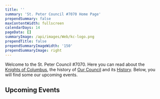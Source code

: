 ```yaml
---
title: ''
summary: 'St. Peter Council #7070 Home Page'
prependSummary: false
maxContentWidth: fullscreen
calendarDays: 14
pageData: []
summaryImage: /api/images/Web/kc-logo.png
prependTitle: false
prependSummaryImageWidth: '150'
prependSummaryImage: right
---
```


Welcome to the St. Peter Council #7070.  Here you can read about the [Knights of Columbus](/Membership/WhoAreTheKnights), the history of [Our Council](/OurCouncil/Welcome) and its [History](OurCouncil/History).  Below, you will find some our upcoming events.

## Upcoming Events
<CalendarCards days="21" />


